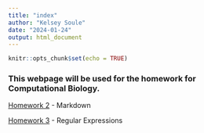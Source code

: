```yaml
---
title: "index"
author: "Kelsey Soule"
date: "2024-01-24"
output: html_document
---
```


```r
knitr::opts_chunk$set(echo = TRUE)
```


### This webpage will be used for the homework for Computational Biology.

[Homework 2](Homework_02.html) - Markdown

[Homework 3](Homework_03.html) - Regular Expressions
